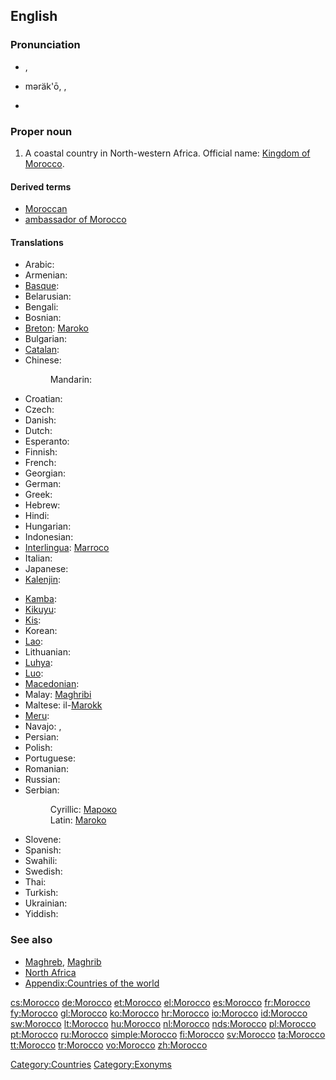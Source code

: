 {{wikipedia}}
{{also|morocco}}
==English==

===Pronunciation===
* {{a|UK}} {{IPA|/məˈrɒkəʊ/}}, {{SAMPA|/m@"rQk@U/}}
* {{a|US}} məräk'ō, {{IPAchar|/məˈrɑkoʊ/}}, {{SAMPA|/m@"rAkoU/}}
* {{rhymes|ɒkəʊ}}

===Proper noun===
{{en-proper noun}}

# A coastal country in North-western Africa. Official name: [[Kingdom of Morocco]].

====Derived terms====
* [[Moroccan]]
* [[ambassador of Morocco]]

====Translations====
{{trans-top|country}}
* Arabic: {{t-|ar|المغرب|m|tr=al-mághrib}}
* Armenian: {{t-|hy|Մարոկկո|tr=Marokko}}
* [[Basque]]: {{t|eu|Maroko}}
* Belarusian: {{t|be|Марока|n|tr=Maróka|sc=Cyrl}}
* Bengali: {{t-|bn|মরোক্কো}}
* Bosnian: {{t-|bs|Maroko|m}}
* [[Breton]]: [[Maroko]]
* Bulgarian: {{t-|bg|Мароко|tr=Maróko}}
* [[Catalan]]: {{t|ca|Marroc|m}}
* Chinese:
*: Mandarin: {{t-|cmn|摩洛哥|tr=Móluògē|sc=Hani}}
* Croatian: {{t+|hr|Maroko|m}}
* Czech: {{t-|cs|Maroko|m}}
* Danish: {{t-|da|Marokko}}
* Dutch: {{t+|nl|Marokko}}
* Esperanto: {{t-|eo|Maroko|xs=Esperanto}}
* Finnish: {{t+|fi|Marokko}}
* French: {{t+|fr|Maroc|m}}
* Georgian: {{t|ka|მაროკო|tr=Maroko|sc=Geor|xs=Georgian}}
* German: {{t+|de|Marokko}}
* Greek: {{t+|el|Μαρόκο|n|tr=Maróko}}
* Hebrew: {{t|he|מרוקו|tr=Maroko}}
* Hindi: {{t|hi|मोरक्को|tr=morakko|sc=Deva}}
* Hungarian: {{t+|hu|Marokkó}}
* Indonesian: {{t-|id|Moroko|xs=Indonesian}}
* [[Interlingua]]: [[Marroco]]
* Italian: {{t+|it|Marocco|m}}
* Japanese: {{t+|ja|モロッコ|tr=Morokko}}
* [[Kalenjin]]: {{tø|kln|Moroko}}
{{trans-mid}}
* [[Kamba]]: {{tø|kam|Moroko}}
* [[Kikuyu]]: {{tø|ki|Moroko}}
* [[Kis]]: {{tø|kis|Moroko}}
* Korean: {{t+|ko|모로코|tr=Moroko|sc=Hang}}
* [[Lao]]: {{t|lo|ມາລົກ|tr=maalok|sc=Laoo|xs=Lao}}
* Lithuanian: {{t|lt|Marokas|m}}
* [[Luhya]]: {{tø|luy|Moroko}}
* [[Luo]]: {{tø|luo|Moroko}}
* [[Macedonian]]: {{t-|mk|Мароко|n|tr=Maróko}}
* Malay: [[Maghribi]]
* Maltese: il-[[Marokk]]
* [[Meru]]: {{tø|mer|Moroko}}
* Navajo: {{tø|nv|Moroko‎}}, {{tø|nv|Máághwib bikéyah}}
* Persian: {{t|fa|مراکش|tr=Marâkeš|sc=fa-Arab}}
* Polish: {{t+|pl|Maroko}}
* Portuguese: {{t+|pt|Marrocos}}
* Romanian: {{t-|ro|Maroc|n}}
* Russian: {{t-|ru|Марокко|n|tr=Marókko}} {{indeclinable}}
* Serbian:
*: Cyrillic: [[Мароко#Serbian|Мароко]] {{m}}
*: Latin: [[Maroko#Serbian|Maroko]] {{m}}
* Slovene: {{t+|sl|Maroko|m}}
* Spanish: {{t+|es|Marruecos|m}}
* Swahili: {{t+|sw|Moroko|xs=Swahili}}
* Swedish: {{t+|sv|Marocko}}
* Thai: {{t|th|โมร็อกโก|tr=moh-rók-goh}}
* Turkish: {{t+|tr|Fas}}
* Ukrainian: {{t|uk|Марокко|n|tr=Marókko|sc=Cyrl}}
* Yiddish: {{t|yi|מאראקא|alt=מאַראָקאָ|tr=Maroko|xs=Yiddish}}
{{trans-bottom}}

===See also===
* [[Maghreb]], [[Maghrib]]
* [[North Africa]]
* [[Appendix:Countries of the world]]

[[Category:Countries]]
[[Category:Exonyms]]

[[cs:Morocco]]
[[de:Morocco]]
[[et:Morocco]]
[[el:Morocco]]
[[es:Morocco]]
[[fr:Morocco]]
[[fy:Morocco]]
[[gl:Morocco]]
[[ko:Morocco]]
[[hr:Morocco]]
[[io:Morocco]]
[[id:Morocco]]
[[sw:Morocco]]
[[lt:Morocco]]
[[hu:Morocco]]
[[nl:Morocco]]
[[nds:Morocco]]
[[pl:Morocco]]
[[pt:Morocco]]
[[ru:Morocco]]
[[simple:Morocco]]
[[fi:Morocco]]
[[sv:Morocco]]
[[ta:Morocco]]
[[tt:Morocco]]
[[tr:Morocco]]
[[vo:Morocco]]
[[zh:Morocco]]